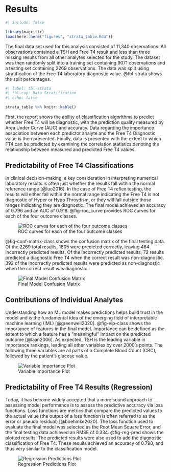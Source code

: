 # Results

```r
#| include: false

library(magrittr)
load(here::here("figures", "strata_table.Rda"))

```

The final data set used for this analysis consisted of 11,340
observations. All observations contained a TSH and Free T4 result and
less than three missing results from all other analytes selected for the
study. The dataset was then randomly split into a training set
containing 9071 observations and a testing set containing 2269
observations. The data was split using stratification of the Free T4
laboratory diagnostic value. @tbl-strata shows the split percentages.

```r
#| label: tbl-strata
#| tbl-cap: Data Stratification 
#| echo: false

strata_table %>% knitr::kable()

```

First, the report shows the ability of classification algorithms to
predict whether Free T4 will be diagnostic, with the prediction quality
measured by Area Under Curve (AUC) and accuracy. Data regarding the
importance association between each predictor analyte and the Free T4
Diagnostic value is then presented. Finally, data is presented with the
extent to which FT4 can be predicted by examining the correlation
statistics denoting the relationship between measured and predicted Free
T4 values.

## Predictability of Free T4 Classifications

In clinical decision-making, a key consideration in interpreting
numerical laboratory results is often just whether the results fall
within the normal reference range [@luo2016]. In the case of Free T4
reflex testing, the results will either fall within the normal range
indicating the Free T4 is not diagnostic of Hyper or Hypo Throydism, or
they will fall outside those ranges indicating they are diagnostic. The
final model achieved an accuracy of 0.796 and an AUC of 0.918.
@fig-roc_curve provides ROC curves for each of the four outcome classes.

![ROC curves for each of the four outcome
classes](figures/roc_curve_class){#fig-roc_curve}

@fig-conf-matrix-class shows the confusion matrix of the final testing
data. Of the 2269 total results, 1805 were predicted correctly, leaving
464 incorrectly predicted results. Of the incorrectly predicted results,
72 results predicted a diagnostic Free T4 when the correct result was
non-diagnostic. 392 of the incorrectly predicted results were predicted
as non-diagnostic when the correct result was diagnostic.

![Final Model Confusion
Matrix](figures/conf_matrix_class){#fig-conf-matrix-class}

## Contributions of Individual Analytes

Understanding how an ML model makes predictions helps build trust in the
model and is the fundamental idea of the emerging field of interpretable
machine learning (IML) [@greenwell2020]. @fig-vip-class shows the
importance of features in the final model. Importance can be defined as
the extent to which a feature has a \"meaningful\" impact on the
predicted outcome [@laan2006]. As expected, TSH is the leading variable
in importance rankings, leading all other variables by over 2000's
points. The following three variables are all parts of a Complete Blood
Count (CBC), followed by the patient's glucose value.

![Variable Importance Plot](figures/vip_class){#fig-vip-class}

## Predictability of Free T4 Results (Regression) 

Today, it has become widely accepted that a more sound approach to
assessing model performance is to assess the predictive accuracy via
loss functions. Loss functions are metrics that compare the predicted
values to the actual value (the output of a loss function is often
referred to as the error or pseudo residual) [@boehmke2020]. The loss
function used to evaluate the final model was selected as the Root Mean
Square Error, and the final testing data achieved an RMSE of 0.334.
@fig-reg-pred shows the plotted results. The predicted results were also
used to add the diagnostic classification of Free T4. These results
achieved an accuracy of 0.790, and thus very similar to the
classification model.

![Regression Predictions Plot](figures/reggression_pred){#fig-reg-pred}
